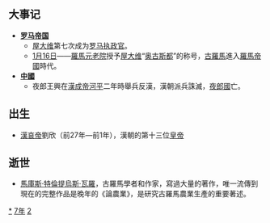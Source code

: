 {{yearTOC|-27|西汉'''[[河平|河平]]二年'''}}

== 大事记 ==
*'''[[罗马帝国|罗马帝国]]'''
**[[奥古斯都|屋大维]]第七次成为[[罗马执政官|罗马执政官]]。
**[[1月16日|1月16日]]——[[羅馬元老院|羅馬元老院]]授予[[屋大维|屋大维]]“[[奥古斯都|奥古斯都]]”的称号，[[古羅馬|古羅馬]]進入[[羅馬帝國|羅馬帝國]]時代。
*'''[[中國|中國]]'''
**夜郎王興在[[漢成帝|漢成帝]][[河平|河平]]二年時舉兵反漢，漢朝派兵誅滅，[[夜郎國|夜郎國]]亡。

== 出生 ==
*[[漢哀帝|漢哀帝]]劉欣（前27年—前1年），漢朝的第十三位[[皇帝|皇帝]]

== 逝世 ==
{{Wikisource year mention}}
*[[馬庫斯·特倫提烏斯·瓦羅|馬庫斯·特倫提烏斯·瓦羅]]，古羅馬學者和作家，寫過大量的著作，唯一流傳到現在的完整作品是晚年的《論農業》，是研究古羅馬農業生產的重要著述。

[[Category:前27年|*]]
[[Category:前20年代|7年]]
[[Category:前1世纪各年|2]]